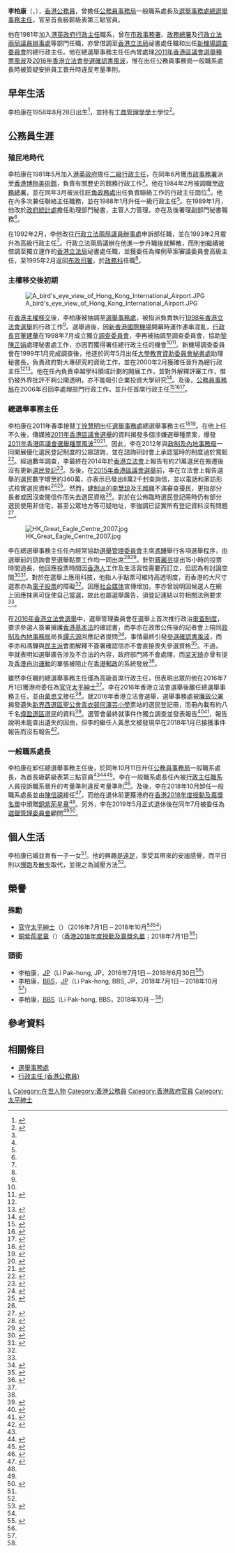 {{noteTA
|1=zh-hans:社会媒体; zh-cn:社交媒体; zh-tw:社群媒體; zh-hk:社交媒體;
}}
{{Infobox officeholder
|honorific-prefix = 
|name = 李柏康
|native_name = Li Pak-hong
|native_name_lang = en
|honorific-suffix = [[銅紫荊星章|BBS]]
|office = [[公務員事務局|公務員事務局]]一般職系處長
|term_start = 2016年10月11日
|term_end = 2018年10月
|secretary_general = [[周達明|周達明]]
|predecessor = [[陳炳輝|陳炳輝]]
|successor = [[陳信禧|陳信禧]]
|office1 = [[選舉事務處|總選舉事務主任]]
|term_start1 = 2011年
|term_end1 = 2016年
|chairman1 = [[馮驊|馮驊]]
|predecessor1 = [[丁徐慧明|丁徐慧明]]
|successor1 = [[黃思文|黃思文]]
|sex = 男
|birth_date = {{birth date and age|1958|8|28}}
|birth_place = 
|education = 
|alma_mater = 
|educate = 
* [[工商管理學學士|工商管理學學士]]
|citizenship = {{HKG}}
|occupation = [[公務員|公務員]]
|children = 一子一女
}}

'''李柏康'''{{BBS}}（{{lang-en|Li Pak-hong}}，{{bd|1958年|8月28日|||catIdx=L李}}），[[香港|香港]][[香港公務員|公務員]]，曾擔任[[公務員事務局|公務員事務局]]一般職系處長及[[選舉事務處|選舉事務處]][[選舉事務處|總選舉事務主任]]，官至首長級薪級表第三點官員。

他在1981年加入[[香港特別行政區政府|港英政府]][[行政主任_(香港公務員)|行政主任]]職系，曾在[[市政總署|市政事務署]]、[[民政事務總署|政務總署]]及[[行政立法兩局非官守議員辦事處|行政立法兩局議員辦事處]]等部門任職，亦曾借調至[[香港立法局|香港立法局]]祕書處任職和出任[[香港國際機場|新機場]][[調查委員會_(香港)|調查委員會]]的總行政主任。他在總選舉事務主任任內曾處理[[2011年香港區議會選舉種票風波|2011年香港區議會選舉種票風波]]及[[2016年香港立法會參選確認書風波|2016年香港立法會參選確認書風波]]，惟在出任公務員事務局一般職系處長時被質疑安排員工晉升時違反考量準則。

== 早年生活 ==
李柏康在1958年8月28日出生<ref name="stafflist">{{cite book |author=香港政府布政司署 |title=香港政府職員名冊 一九九六年 |location=香港 |publisher=香港政府 |page=25 |date=1996-07-01 |isbn=}}</ref>，並持有[[工商管理學學士|工商管理學學士]]學位<ref name="staffbio">{{cite book |author=香港政府政府總部 |title=香港特別行政區政府公務員簡介 二零零一年 |location=香港 |publisher=香港特別行政區政府 |page=12 |date=2001-07-01 |isbn=}}</ref>。

== 公務員生涯 ==
=== 殖民地時代 ===
李柏康在1981年5月加入[[香港特別行政區政府|港英政府]]擔任[[行政主任_(香港公務員)|二級行政主任]]，在同年6月獲[[市政總署|市政事務署]]派至[[香港歷史博物館|香港博物美術館]]，負責有關歷史的館務行政工作<ref name="staffbio"/>。他在1984年2月被調職至[[民政事務總署|政務總署]]，並在同年3月被派往[[旺角區|旺角]][[民政事務處|政務處]]出任負責聯絡工作的行政主任崗位<ref name="staffbio"/>。他在內多次兼任聯絡主任職務，並在1988年1月升任一級行政主任<ref name="staffbio"/>。在1989年1月，他改於[[政府統計處|政府統計處]]擔任助理部門秘書，主管人力管理，亦在及後署理副部門秘書職務<ref name="staffbio"/>。

在1992年2月，李他改往[[行政立法兩局非官守議員辦事處|行政立法兩局議員辦事處]]申訴部任職，並在1993年2月擢升為高級行政主任<ref name="staffbio"/>。行政立法兩局議辦在他進一步升職後就解散，而則他繼續被借調至獨立運作的[[香港立法局|香港立法局]]祕書處任職，並獲委任為條例草案審議委員會高級主任，至1995年2月返回[[香港特別行政區政府總部|布政司署]]，於[[民政事務局|政務科]]任職<ref name="staffbio"/>。

=== 主權移交後初期 ===
[[File:A_bird's_eye_view_of_Hong_Kong_International_Airport.JPG|thumb]]

在[[香港回歸|香港主權移交]]後，李柏康被抽調至[[選舉事務處|選舉事務處]]，被指派負責執行[[1998年香港立法會選舉|1998年香港立法會選舉]]的行政工作<ref name="staffbio"/>。選舉過後，因[[香港國際機場|新香港國際機場]]開幕時運作連串混亂，[[香港特別行政區行政長官|行政長官]][[董建華|董建華]]在1998年7月成立獨立[[調查委員會_(香港)|調查委員會]]，李再被抽調至調查委員會，協助[[黎陳芷娟|黎陳芷娟]]處理秘書處工作，亦因而獲得署任總行政主任的機會<ref name="staffbio"/><ref>{{Cite web|url=https://www.info.gov.hk/gia/general/199807/21/0721137.htm|title=新機場調查委員會成立|date=1998-07-21|work=香港特別行政區政府新聞公報|accessdate=2021-05-09|archive-date=2007-02-08|archive-url=https://web.archive.org/web/20070208044050/http://www.info.gov.hk/gia/general/199807/21/0721137.htm|dead-url=no}}</ref>。新機場調查委員會在1999年1月完成調查後，他逐於同年5月出任[[大學教育資助委員會秘書處|大學教育資助委員會秘書處]]助理秘書長，負責政府對大專研究的資助工作，並在2000年2月獲確任晉升為總行政主任<ref name="staffbio"/><ref>{{Cite web|url=https://www.info.gov.hk/gia/general/199901/22/0122062.htm|title=新機場調查委員會報告|date=1999-01-22|work=香港特別行政區政府新聞公報|accessdate=2021-05-09|archive-date=2016-07-14|archive-url=https://web.archive.org/web/20160714071236/http://www.info.gov.hk/gia/general/199901/22/0122062.htm|dead-url=no}}</ref>。他在任內負責卓越學科領域計劃的開展工作，並對外解釋評審工作，惟仍被外界批評不夠公開透明，亦不能吸引企業投資大學研究<ref>{{Cite journal|url=https://sys01.lib.hkbu.edu.hk/bujspa/loadpdf.php?pdf_name=spy_2001_11_32_03_cht.pdf#page=5|title=卓越學科計劃欠公平 港企業不支持難發展|page=5|date=2001-11-30|publisher=香港浸會大學傳理學院新聞系|journal=新報人|accessdate=2021-05-09|archive-date=2021-05-09|archive-url=https://web.archive.org/web/20210509102931/https://sys01.lib.hkbu.edu.hk/bujspa/index.php?lang=cht#page=5|dead-url=no}}</ref>。及後，[[公務員事務局|公務員事務局]]在2006年召回李處理部門行政工作，並升任首席行政主任<ref>{{Cite web|url=https://www.legco.gov.hk/yr05-06/chinese/panels/ps/papers/pscb1-1693-1c.pdf|title=立法會CB(1)1693/05-06(01)號文件|date=2006-05-16|work=香港立法會|accessdate=2021-05-09|archive-date=2020-09-21|archive-url=https://web.archive.org/web/20200921062205/https://www.legco.gov.hk/yr05-06/chinese/panels/ps/papers/pscb1-1693-1c.pdf|dead-url=no}}</ref><ref>{{Cite web|url=https://www.legco.gov.hk/yr06-07/chinese/fc/fc/alist/fc0319-alist.pdf|title=財務委員會 - 2007年3月19日(星期一)在立法會會議廳舉行的特別會議 - 出席名單|date=2007-03-16|work=香港立法會|accessdate=2021-05-09|archive-date=2020-09-23|archive-url=https://web.archive.org/web/20200923235052/https://www.legco.gov.hk/yr06-07/chinese/fc/fc/alist/fc0319-alist.pdf|dead-url=no}}</ref><ref>{{Cite web|url=https://www.legco.gov.hk/yr09-10/chinese/fc/fc/minutes/sfc_rpt.pdf|title=審核2010至2011年度開支預算的報告|date=2010-06|work=香港立法會|accessdate=2021-05-09|archive-date=2019-10-30|archive-url=https://web.archive.org/web/20191030140352/https://www.legco.gov.hk/yr09-10/chinese/fc/fc/minutes/sfc_rpt.pdf|dead-url=no}}</ref>。

=== 總選舉事務主任 ===
{{see also|2011年香港區議會選舉種票風波|2016年香港立法會參選確認書風波}}

李柏康在2011年春季接替[[丁徐慧明|丁徐慧明]]出任[[選舉事務處|選舉事務處]]總選舉事務主任<ref name="Ding11">{{Cite web|url=https://www.legco.gov.hk/yr10-11/chinese/panels/ca/minutes/ca20110318.pdf|title=政制事務委員會會議紀要|date=2011-03-18|work=香港立法會|accessdate=2020-11-19|archive-date=2019-10-31|archive-url=https://web.archive.org/web/20191031101509/https://www.legco.gov.hk/yr10-11/chinese/panels/ca/minutes/ca20110318.pdf|dead-url=no}}</ref><ref name="Li11">{{Cite web|url=https://www.legco.gov.hk/yr10-11/chinese/hc/sub_leg/sc59/minutes/sc5920110608.pdf|title=根據《選舉管理委員會條例》訂立的9項修訂規例小組委員會第二次會議紀要|date=2011-06-08|work=香港立法會|accessdate=2020-11-19|archive-date=2019-10-31|archive-url=https://web.archive.org/web/20191031095811/https://www.legco.gov.hk/yr10-11/chinese/hc/sub_leg/sc59/minutes/sc5920110608.pdf|dead-url=no}}</ref>。在他上任不久後，傳媒按[[2011年香港區議會選舉|2011年香港區議會選舉]]的資料揭發多個涉嫌選舉種票案，爆發[[2011年香港區議會選舉種票風波|2011年香港區議會選舉種票風波]]<ref>{{Cite web|url=https://www.info.gov.hk/gia/general/201112/07/P201112070284.htm|title=八人涉嫌於區議會選舉種票被捕|date=2011-12-07|work=香港特別行政區政府新聞公報|accessdate=2020-11-19|archive-date=2019-09-02|archive-url=https://web.archive.org/web/20190902043034/https://www.info.gov.hk/gia/general/201112/07/P201112070284.htm|dead-url=no}}</ref><ref>{{Cite web|url=https://hk.appledaily.com/local/20111121/NACNURPAPZPSYEIWAHI7AQNOJY/|title=揭建制派區選大勝之謎  瘋狂種票　1屋7姓13票|date=2011-11-21|work=蘋果日報 (香港)|accessdate=2020-11-19|archive-date=2020-11-06|archive-url=https://web.archive.org/web/20201106163030/https://hk.appledaily.com/local/20111121/NACNURPAPZPSYEIWAHI7AQNOJY/|dead-url=yes}}</ref>。因此，李在2012年與[[政制及內地事務局|政制及內地事務局]]一同開展優化選民登記制度的公眾諮詢，並在諮詢研討會上承認當時的制度過於寬鬆<ref>{{Cite web|url=https://orientaldaily.on.cc/cnt/news/20120105/00176_023.html|title=選民登記制過鬆 政府知衰|date=2012-01-05|work=東方日報|accessdate=2020-11-19|archive-date=2012-01-10|archive-url=https://web.archive.org/web/20120110173954/http://orientaldaily.on.cc/cnt/news/20120105/00176_023.html|dead-url=no}}</ref>。經過數年調查，李最終在2014年於[[香港立法會|香港立法會]]上報告有約21萬選民在搬遷後沒有更新[[登記選民|選民登記]]<ref>{{Cite web|url=https://news.mingpao.com/ins/%E6%B8%AF%E8%81%9E/article/20140317/s00001/1395049512098/|title=21萬選民搬屋無更新剔出登記冊|date=2014-03-17|work=明報|accessdate=2021-05-09|archive-url=https://web.archive.org/web/20210509084658/https://news.mingpao.com/ins/%E6%B8%AF%E8%81%9E/article/20140317/s00001/1395049512098/21%E8%90%AC%E9%81%B8%E6%B0%91%E6%90%AC%E5%B1%8B%E7%84%A1%E6%9B%B4%E6%96%B0%E5%89%94%E5%87%BA%E7%99%BB%E8%A8%98%E5%86%8A|archive-date=2021-05-09|dead-url=no}}</ref>。及後，在[[2015年香港區議會選舉|2015年香港區議會選舉]]前，李在立法會上報告選舉的選民數字增至約360萬，亦表示已發出8萬2千封查詢信，並以電話和家訪形式核實選民資料<ref name="15elec">{{Cite web|url=https://hk.appledaily.com/local/20150616/RGBH6G7TZ74V3I2WCAVY3NZSFA/|title=合資格選民料增至360萬|date=2015-06-16|work=蘋果日報 (香港)|accessdate=2021-05-09|archive-date=2021-05-09|archive-url=https://web.archive.org/web/20210509060855/https://hk.appledaily.com/local/20150616/RGBH6G7TZ74V3I2WCAVY3NZSFA/|dead-url=yes}}</ref><ref name="pbpto">{{Cite web|url=http://paper.wenweipo.com/2015/06/16/YO1506160015.htm|title=民記工聯憂長者睇漏查核信 或誤剔出選民名單|date=2015-06-16|work=文匯報 (香港)|accessdate=2021-05-09|archive-date=2016-02-28|archive-url=https://web.archive.org/web/20160228201354/http://paper.wenweipo.com/2015/06/16/YO1506160015.htm|dead-url=no}}</ref>。然而，[[建制派_(香港)|建制派]]的[[李慧琼|李慧琼]]及[[王國興_(香港)|王國興]]不滿審查擾民，更指部分長者或因沒查閱信件而失去選民資格<ref name="pbpto"/>。對於在公佈臨時選民登記冊時仍有部分選民使用非住宅，甚至公眾地方等可疑地址，李強調已証實所有登記資料沒有問題<ref>{{Cite web|url=https://topick.hket.com/article/664095/|title=選管會指已查核可疑選民登記住址證明屬實|date=2015-08-11|work=香港經濟日報|accessdate=2021-05-09|archive-date=2021-05-09|archive-url=https://web.archive.org/web/20210509060900/https://topick.hket.com/article/664095/|dead-url=no}}</ref>。

[[File:HK_Great_Eagle_Centre_2007.jpg|thumb]]

李在總選舉事務主任任內經常協助[[選舉管理委員會_(香港)|選舉管理委員會]]主席[[馮驊|馮驊]]舉行各項選舉程序，由選舉前的諮詢會至選舉點票工作均一同出席<ref>{{Cite web|url=https://www.info.gov.hk/gia/general/201106/09/P201106090301_photo_1027732.htm|title=公眾諮詢大會聽取對區議會選舉活動建議指引的意見|date=2011-06-09|work=香港特別行政區政府新聞公報|accessdate=2021-05-09|archive-date=2019-09-02|archive-url=https://web.archive.org/web/20190902080822/https://www.info.gov.hk/gia/general/201106/09/P201106090301_photo_1027732.htm|dead-url=no}}</ref><ref>{{Cite web|url=https://www.info.gov.hk/gia/general/201511/23/P201511230183_photo_1093546.htm|title=區議會一般選舉點票順利完成|date=2015-11-23|work=香港特別行政區政府新聞公報|accessdate=2021-05-09|archive-date=2020-11-26|archive-url=https://web.archive.org/web/20201126101334/https://www.info.gov.hk/gia/general/201511/23/P201511230183_photo_1093546.htm|dead-url=no}}</ref>。針對[[蔣麗芸|蔣麗芸]]提出15小時的投票時間過長，他回應投票時間因[[香港人|香港人]]工作及生活習性需要而訂立，但認為有討論空間<ref name="tech">{{Cite web|url=https://hk.on.cc/hk/bkn/cnt/news/20160418/bkn-20160418163732212-0418_00822_001.html|title=投票時間長政府允檢討　無意引入科技點票|date=2016-04-18|work=on.cc東網|accessdate=2021-05-09|archive-url=https://web.archive.org/web/20210509093822/https://hk.on.cc/hk/bkn/cnt/news/20160418/bkn-20160418163732212-0418_00822_001.html|archive-date=2021-05-09|dead-url=no}}</ref><ref>{{Cite web|url=https://www.thestandnews.com/politics/%E7%AB%8B%E6%9C%83%E8%A3%9C%E9%81%B8%E6%8A%95%E7%A5%A8%E6%99%82%E9%96%93%E9%95%B7%E9%81%9415%E5%B0%8F%E6%99%82-%E8%94%A3%E9%BA%97%E8%8A%B8-%E7%9B%B4%E9%A0%AD%E4%BF%82%E9%85%B7%E5%88%91-%E6%88%96%E9%81%95%E5%9F%BA%E6%9C%AC%E6%B3%95/|title=立會補選投票時間長達15小時　蔣麗芸：直頭係酷刑　或違基本法|date=2015-11-16|work=立場新聞|accessdate=2021-05-09|archive-date=2019-08-19|archive-url=https://web.archive.org/web/20190819153854/https://thestandnews.com/politics/%E7%AB%8B%E6%9C%83%E8%A3%9C%E9%81%B8%E6%8A%95%E7%A5%A8%E6%99%82%E9%96%93%E9%95%B7%E9%81%9415%E5%B0%8F%E6%99%82-%E8%94%A3%E9%BA%97%E8%8A%B8-%E7%9B%B4%E9%A0%AD%E4%BF%82%E9%85%B7%E5%88%91-%E6%88%96%E9%81%95%E5%9F%BA%E6%9C%AC%E6%B3%95/|dead-url=no}}</ref>。對於在選舉上應用科技，他指人手點票可維持高透明度，而香港的大尺寸選票亦為[[電子投票|電子投票]]的障礙<ref name="tech"/>。因應[[社会媒体|社会媒体]]宣傳增加，李亦曾說明因候選人在網上回應抹黑可促使自己當選，故此也屬選舉廣告，須登記連結以符相關法例要求<ref name="15elec"/>。

在[[2016年香港立法會選舉|2016年香港立法會選舉]]中，選舉管理委員會在選舉上首次推行政治[[审查制度|审查制度]]，要求參選人簽署擁護[[中華人民共和國香港特別行政區基本法|香港基本法]]的確認書，而李亦在政策公佈後的記者會上陪同[[政制及內地事務局|政制及內地事務局]]局長[[譚志源|譚志源]]回應記者提問<ref>{{Cite web|url=https://www.info.gov.hk/gia/general/201202/17/P201202170323.htm|title=政制及內地事務局局長談話全文|date=2012-02-17|work=香港特別行政區政府新聞公報|accessdate=2021-05-09|archive-date=2019-09-02|archive-url=https://web.archive.org/web/20190902025358/https://www.info.gov.hk/gia/general/201202/17/P201202170323.htm|dead-url=no}}</ref>。事情最終引發[[2016年香港立法會參選確認書風波|參選確認書風波]]，而李亦和馮驊與[[民主派_(香港)|民主派]]會面解釋不簽署確認信亦不會直接喪失參選資格<ref>{{Cite web|url=https://topick.hket.com/article/1466739/|title=泛民引述馮驊 不簽確認信不會喪失參選資格|date=2016-07-19|work=香港經濟日報|accessdate=2021-05-09|archive-url=https://web.archive.org/web/20210509095619/https://topick.hket.com/article/1466739/|archive-date=2021-05-09|dead-url=no}}</ref>。不過，李就表明如選舉廣告涉及不合法的內容，政府部門將不會處理，而[[梁天琦|梁天琦]]亦曾有提及[[香港自治運動|香港自治運動]]的單張被阻止在[[香港郵政|香港郵政]]的系統發放<ref>{{Cite web|url=https://www.thestandnews.com/politics/%E6%8B%92%E7%82%BA%E6%A2%81%E5%A4%A9%E7%90%A6%E5%AF%84-%E8%87%AA%E6%B2%BB-%E9%80%9A%E9%83%B5-%E9%81%B8%E8%88%89%E4%BA%8B%E5%8B%99%E8%99%95%E6%94%BF%E5%BA%9C%E9%83%A8%E9%96%80%E4%B8%8D%E5%8F%83%E8%88%87%E9%9D%9E%E6%B3%95%E8%A1%8C%E5%8B%95/|title=拒為梁天琦寄「自治」通郵　選舉事務處：政府部門不參與非法行動|date=2016-04-18|work=立場新聞|accessdate=2021-05-09|archive-date=2021-01-26|archive-url=https://web.archive.org/web/20210126100051/https://www.thestandnews.com/politics/%E6%8B%92%E7%82%BA%E6%A2%81%E5%A4%A9%E7%90%A6%E5%AF%84-%E8%87%AA%E6%B2%BB-%E9%80%9A%E9%83%B5-%E9%81%B8%E8%88%89%E4%BA%8B%E5%8B%99%E8%99%95%E6%94%BF%E5%BA%9C%E9%83%A8%E9%96%80%E4%B8%8D%E5%8F%83%E8%88%87%E9%9D%9E%E6%B3%95%E8%A1%8C%E5%8B%95/|dead-url=no}}</ref>。

雖然李任職的總選舉事務主任僅為高級首席行政主任，但表現出眾的他在2016年7月1日獲港府委任為[[太平紳士|官守太平紳士]]<ref name="JP"/>。李在2016年香港立法會選舉後離任總選舉事務主任，並由[[黃思文|黃思文]]接任<ref name="liwong"/>。就2016年香港立法會選舉，選舉事務處被[[廉政公署_(香港)|廉政公署]]揭發遺失[[新界西選區|新界西選區]][[聖公會青衣邨何澤芸小學|聖公會青衣邨何澤芸小學]]票站的選民登記冊，而冊內載有約八千名[[偉盈|偉盈選區]]選民的資料<ref name="liwong">{{Cite web|url=https://hk.on.cc/hk/bkn/cnt/news/20190818/bkn-20190818191342608-0818_00822_001.html|title=政Whats噏：失冊主任李柏康翻閹　插手選管會搞選舉事務|date=2019-08-18|work=on.cc東網|accessdate=2020-11-19|archive-date=2020-10-26|archive-url=https://web.archive.org/web/20201026050615/https://hk.on.cc/hk/bkn/cnt/news/20190818/bkn-20190818191342608-0818_00822_001.html|dead-url=no}}</ref>。選管會最終就事件作獨立調查並發表報告<ref>{{Cite web|url=https://www.info.gov.hk/gia/general/201907/24/P2019072400623.htm|title=選舉管理委員會主席於選舉事務處遺失選民登記冊的獨立調查報告記者會的開場發言|date=2019-07-24|work=香港特別行政區政府新聞公報|accessdate=2020-08-07|archive-date=2019-08-31|archive-url=https://web.archive.org/web/20190831222205/https://www.info.gov.hk/gia/general/201907/24/P2019072400623.htm|dead-url=no}}</ref><ref>{{Cite web|url=https://www.info.gov.hk/gia/general/201907/24/P2019072400659.htm|title=選舉管理委員會就選舉事務處遺失一本選民登記冊發表獨立調查報告|date=2019-07-24|work=香港特別行政區政府新聞公報|accessdate=2020-08-07|archive-date=2019-08-31|archive-url=https://web.archive.org/web/20190831222207/https://www.info.gov.hk/gia/general/201907/24/P2019072400659.htm|dead-url=no}}</ref>，報告說明未能查出遺失的因由，但李的繼任人黃思文被發現早在2018年1月已接獲事件報告而沒有報告<ref>{{Cite web|url=https://www.eac.hk/pdf/loss_register_electors/report(Chi).pdf|title=選舉管理委員會就選舉事務處遺失一本選民登記冊的調查報告|date=2019-07-24|work=香港特別行政區選舉管理委員會|accessdate=2020-08-07|archive-date=2019-07-24|archive-url=https://web.archive.org/web/20190724102515/https://www.eac.hk/pdf/loss_register_electors/report(Chi).pdf|dead-url=no}}</ref>。

=== 一般職系處長 ===
李柏康在卸任總選舉事務主任後，於同年10月11日升任[[公務員事務局|公務員事務局]]一般職系處長，為首長級薪級表第三點官員<ref name="liwong"/><ref name="dgg-in">{{Cite journal|url=https://www.csb.gov.hk/hkgcsb/ggocsn/issue35/00.htm|title=新任一般職系處長的話|issue=35|date=2017-05|journal=文書及秘書職系通訊|publisher=香港特別行政區政府公務員事務局|accessdate=2021-05-09|archive-date=2019-10-20|archive-url=https://web.archive.org/web/20191020211921/https://www.csb.gov.hk/hkgcsb/ggocsn/issue35/00.htm|dead-url=no}}</ref><ref name="dgg">{{Cite web|url=https://www.hk01.com/政情/185497/|title=退休一般職系處長出山　任專營巴士檢討委員會秘書|date=2018-05-06|work=香港01|accessdate=2020-11-19|archive-url=https://web.archive.org/web/20210509084621if_/https://www.hk01.com/%E6%94%BF%E6%83%85/185497/%E6%94%BF%E5%A3%87%E8%AB%B8%E4%BA%8B%E7%94%BA-%E9%80%80%E4%BC%91%E4%B8%80%E8%88%AC%E8%81%B7%E7%B3%BB%E8%99%95%E9%95%B7%E5%87%BA%E5%B1%B1-%E4%BB%BB%E5%B0%88%E7%87%9F%E5%B7%B4%E5%A3%AB%E6%AA%A2%E8%A8%8E%E5%A7%94%E5%93%A1%E6%9C%83%E7%A7%98%E6%9B%B8|archive-date=2021-05-09}}</ref>。李在一般職系處長任內被[[行政主任_(香港公務員)|行政主任職系]]人員投訴職系晉升的考量準則違反考量準則<ref>{{Cite web|url=https://www.hk01.com/政情/233959/|title=行政主任投訴「先署任先升職」違指引　公務員事務局立案調查|date=2018-09-11|work=香港01|accessdate=2020-11-19|archive-url=https://web.archive.org/web/20210509084700/https://www.hk01.com/%E6%94%BF%E6%83%85/233959/%E8%A1%8C%E6%94%BF%E4%B8%BB%E4%BB%BB%E6%8A%95%E8%A8%B4-%E5%85%88%E7%BD%B2%E4%BB%BB%E5%85%88%E5%8D%87%E8%81%B7-%E9%81%95%E6%8C%87%E5%BC%95-%E5%85%AC%E5%8B%99%E5%93%A1%E4%BA%8B%E5%8B%99%E5%B1%80%E7%AB%8B%E6%A1%88%E8%AA%BF%E6%9F%A5|archive-date=2021-05-09|dead-url=no}}</ref>。及後，李在2018年10月卸任一般職系處長並由[[陳信禧|陳信禧]]接任<ref>{{Cite web|url=https://www.csb.gov.hk/hkgcsb/ggocsn/issue38/00.htm|title=新任一般職系處長專訪|date=2019-01|work=香港政府公務員事務局|accessdate=2020-11-19|archive-date=2019-10-20|archive-url=https://web.archive.org/web/20191020211924/https://www.csb.gov.hk/hkgcsb/ggocsn/issue38/00.htm|dead-url=no}}</ref>，而他在退休前更獲港府在[[香港2018年度授勳及嘉獎名單|香港2018年度授勳及嘉獎名單]]中頒贈[[銅紫荊星章|銅紫荊星章]]<ref name="2018BBS"/>。另外，李在2019年5月正式退休後在同年7月被委任為[[選舉管理委員會_(香港)|選舉管理委員會]]顧問<ref name="dgg"/><ref>{{Cite web|url=https://www.hk01.com/政情/365447|title=黃思文調職　李柏康復出任顧問　提供選舉意見|date=2019-08-19|work=香港01|accessdate=2020-11-19|archive-date=2021-05-09|archive-url=https://web.archive.org/web/20210509051630/https://www.hk01.com/%E6%94%BF%E6%83%85/365447/%E9%81%B8%E6%B0%91%E7%99%BB%E8%A8%98%E5%86%8A%E5%A4%B1%E8%B9%A4-%E9%BB%83%E6%80%9D%E6%96%87%E8%AA%BF%E8%81%B7-%E6%9D%8E%E6%9F%8F%E5%BA%B7%E5%BE%A9%E5%87%BA%E4%BB%BB%E9%A1%A7%E5%95%8F-%E6%8F%90%E4%BE%9B%E9%81%B8%E8%88%89%E6%84%8F%E8%A6%8B|dead-url=no}}</ref>。

== 個人生活 ==
李柏康已婚並育有一子一女<ref name="dgg-in"/>。他的興趣是[[遠足|遠足]]，享受其帶來的安謐感覺，而平日則以[[慢跑|慢跑]]及[[散步|散步]]取代，並視之為減壓方法<ref name="dgg-in"/>。

== 榮譽 ==
=== 殊勳 ===
*[[太平紳士|官守太平紳士]]（{{lang|en|J.P.}}）（2016年7月1日－2018年10月<ref name="JP">{{cite web|title=太平紳士 (根據《太平紳士條例》(第510章)第3(1)(a)條獲委任的人士)|url=http://www.info.gov.hk/cml/miscell/index3.htm|publisher=[[香港特別行政區政府|香港特別行政區政府]]|accessdate=2017-06-18|date=2017-06-18|archive-date=2017-06-18|archive-url=https://web.archive.org/web/20170618133309/http://www.info.gov.hk/cml/miscell/index3b.htm|dead-url=yes}}</ref><ref name="dgg"/>）
*[[銅紫荊星章|銅紫荊星章]]（{{lang|en|B.B.S.}}）（[[香港2018年度授勳及嘉獎名單|香港2018年度授勳及嘉獎名單]]；2018年7月1日<ref name="2018BBS">{{Cite web|url=https://gia.info.gov.hk/general/201807/01/P2018063000484_287257_1_1530405443728.pdf|title=二○一八年授勳名單—附件|date=2018-10-01|work=香港特別行政區政府新聞公報|accessdate=2018-10-01|archive-date=2020-08-05|archive-url=https://web.archive.org/web/20200805003337/https://gia.info.gov.hk/general/201807/01/P2018063000484_287257_1_1530405443728.pdf|dead-url=no}}</ref>）

=== 頭銜 ===
* 李柏康，[[太平紳士|JP]]（Li Pak-hong, JP，2016年7月1日－2018年6月30日<ref name="JP"/>）
* 李柏康，[[銅紫荊星章|BBS]]，[[太平紳士|JP]]（Li Pak-hong, BBS, JP，2018年7月1日－2018年10月<ref name="2018BBS"/>）
* 李柏康，[[銅紫荊星章|BBS]]（Li Pak-hong, BBS，2018年10月－<ref name="dgg"/>）

== 參考資料 ==
{{reflist|30em}}

== 相關條目 ==
* [[選舉事務處|選舉事務處]]
* [[行政主任_(香港公務員)|行政主任 (香港公務員)]]

{{s-start}}
{{s-gov}}
{{s-bef | before=[[丁徐慧明|丁徐慧明]]}}
{{s-ttl | title=[[選舉事務處|總選舉事務主任]] | years= 2011年－2016年}}
{{s-aft | after=[[黃思文|黃思文]]}}
{{s-bef | before=[[陳炳輝|陳炳輝]]}}
{{s-ttl | title=[[公務員事務局|公務員事務局]]一般職系處長 | years= 2016年10月11日－2018年10月}}
{{s-aft | after=[[陳信禧|陳信禧]]}}
{{s-end}}

{{Portal bar|香港|政治|人物}}

{{DEFAULTSORT:Li, Pak Hong}}
[[Category:李姓|L]]
[[Category:在世人物|Category:在世人物]]
[[Category:香港公務員|Category:香港公務員]]
[[Category:香港政府官員|Category:香港政府官員]]
[[Category:太平紳士|Category:太平紳士]]